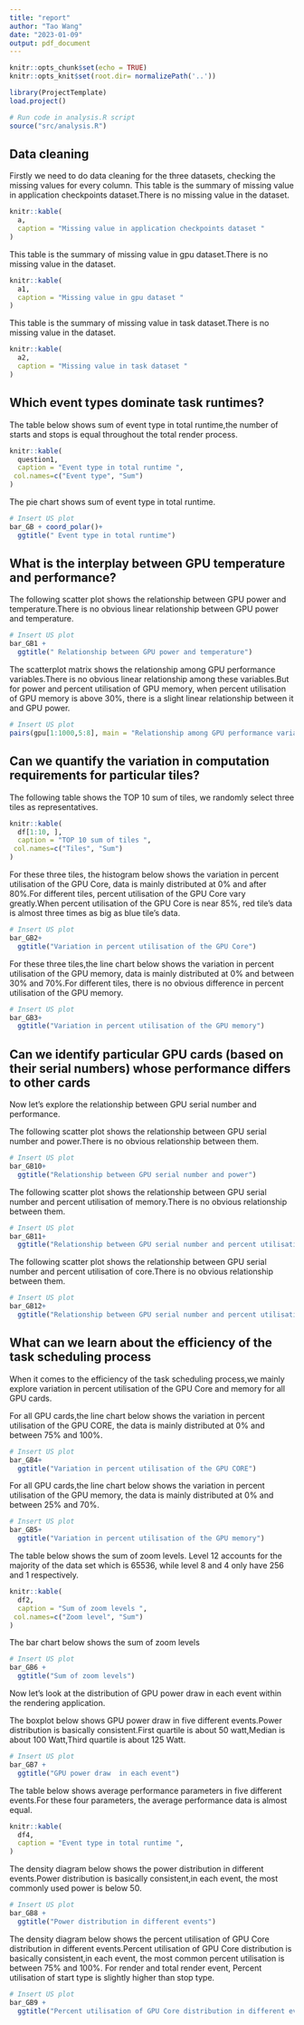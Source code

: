 ```yaml
---
title: "report"
author: "Tao Wang"
date: "2023-01-09"
output: pdf_document
---
```


```r
knitr::opts_chunk$set(echo = TRUE)
knitr::opts_knit$set(root.dir= normalizePath('..'))
```

```r
library(ProjectTemplate)
load.project()

# Run code in analysis.R script
source("src/analysis.R")

```


## Data cleaning

Firstly we need to do data cleaning for the three datasets, checking the missing values for every column. This table is the summary of missing value in application checkpoints dataset.There is no missing value in the dataset.

```r

knitr::kable(
  a, 
  caption = "Missing value in application checkpoints dataset "
)

```

This table is the summary of missing value in gpu dataset.There is no missing value in the dataset.

```r

knitr::kable(
  a1, 
  caption = "Missing value in gpu dataset "
)

```

This table is the summary of missing value in task dataset.There is no missing value in the dataset.

```r

knitr::kable(
  a2, 
  caption = "Missing value in task dataset "
)

```
\newpage
## Which event types dominate task runtimes?

The table below shows sum of event type in total runtime,the number of starts and stops is equal throughout the total render process.

```r
knitr::kable(
  question1, 
  caption = "Event type in total runtime ",
 col.names=c("Event type", "Sum")
)

```

The pie chart shows sum of event type in total runtime.

```r
# Insert US plot
bar_GB + coord_polar()+
  ggtitle(" Event type in total runtime")

```
\newpage

## What is the interplay between GPU temperature and performance?

The following scatter plot shows the relationship between GPU power  and temperature.There is no  obvious linear relationship between GPU power and temperature.

```r
# Insert US plot
bar_GB1 +
  ggtitle(" Relationship between GPU power and temperature")
```

The scatterplot matrix shows the relationship among GPU performance variables.There is no  obvious linear relationship among these variables.But for power and percent utilisation of  GPU memory, when percent utilisation of  GPU memory is above 30%, there is a slight linear relationship between it and GPU power.

```r
# Insert US plot
pairs(gpu[1:1000,5:8], main = "Relationship among GPU performance variables")
```
\newpage

## Can we quantify the variation in computation requirements for particular tiles?

The following table shows the TOP 10 sum of tiles, we randomly select three tiles as representatives.

```r
knitr::kable(
  df[1:10, ], 
  caption = "TOP 10 sum of tiles ",
 col.names=c("Tiles", "Sum")
)

```

For these three tiles, the histogram below shows the  variation in percent utilisation of the GPU Core, data is mainly distributed at 0% and after 80%.For different tiles, percent utilisation of the GPU Core vary greatly.When percent utilisation of the GPU Core is near 85%, red tile's data is almost three times as big as blue tile's data.

```r
# Insert US plot
bar_GB2+
  ggtitle("Variation in percent utilisation of the GPU Core")
```
\newpage
For these three tiles,the line chart below shows the  variation in percent utilisation of the GPU memory, data is mainly distributed at 0% and between 30% and  70%.For different tiles, there is no  obvious difference in percent utilisation of the GPU memory.

```r
# Insert US plot
bar_GB3+
  ggtitle("Variation in percent utilisation of the GPU memory")
```
\newpage

## Can we identify particular GPU cards (based on their serial numbers) whose performance differs to other cards

Now let's explore the relationship between GPU serial number and performance.

The following scatter plot shows the relationship between GPU serial number and power.There is no obvious relationship between them.

```r
# Insert US plot
bar_GB10+
  ggtitle("Relationship between GPU serial number and power")
```
The following scatter plot shows the relationship between GPU serial number and percent utilisation of memory.There is no obvious relationship between them.

```r
# Insert US plot
bar_GB11+
  ggtitle("Relationship between GPU serial number and percent utilisation of memory")
```

The following scatter plot shows the relationship between GPU serial number and percent utilisation of core.There is no obvious relationship between them.

```r
# Insert US plot
bar_GB12+
  ggtitle("Relationship between GPU serial number and percent utilisation of core")
```
\newpage

## What can we learn about the efficiency of the task scheduling process

When it comes to the efficiency of the task scheduling process,we mainly explore variation in percent utilisation of the GPU Core and memory for all GPU cards. 

For all GPU cards,the line chart below shows the  variation in percent utilisation of the GPU CORE, the data is mainly distributed at 0% and between 75% and  100%.

```r
# Insert US plot
bar_GB4+
  ggtitle("Variation in percent utilisation of the GPU CORE")
```

For all GPU cards,the line chart below shows the  variation in percent utilisation of the GPU memory, the data is mainly distributed at 0% and between 25% and 70%.

```r
# Insert US plot
bar_GB5+
  ggtitle("Variation in percent utilisation of the GPU memory")
```

The table below shows the sum of zoom levels. Level 12 accounts for the majority of the data set which is 65536, while level 8 and 4 only have 256 and 1 respectively.

```r
knitr::kable(
  df2, 
  caption = "Sum of zoom levels ",
 col.names=c("Zoom level", "Sum")
)

```

The bar chart below shows the sum of zoom levels

```r
# Insert US plot
bar_GB6 + 
  ggtitle("Sum of zoom levels")

```

Now let's look at the distribution of GPU power draw  in each event  within the rendering application.

The boxplot below shows GPU power draw in five different events.Power distribution is basically consistent.First quartile is about 50 watt,Median is about 100 Watt,Third quartile is about 125 Watt.

```r
# Insert US plot
bar_GB7 + 
  ggtitle("GPU power draw  in each event")

```

The table below shows average performance parameters in five different events.For these four parameters, the average performance data is almost equal.

```r
knitr::kable(
  df4, 
  caption = "Event type in total runtime ",
)

```

The density diagram below shows the power distribution in different events.Power distribution is basically consistent,in each event, the most commonly used power is below 50.

```r
# Insert US plot
bar_GB8 + 
  ggtitle("Power distribution in different events")

```

The density diagram below shows the percent utilisation of  GPU Core distribution in different events.Percent utilisation of  GPU Core distribution is basically consistent,in each event, the most common percent utilisation  is between 75% and 100%. For render and total render event, Percent utilisation of start type is slightly higher than stop type.

```r
# Insert US plot
bar_GB9 + 
  ggtitle("Percent utilisation of GPU Core distribution in different events")

```